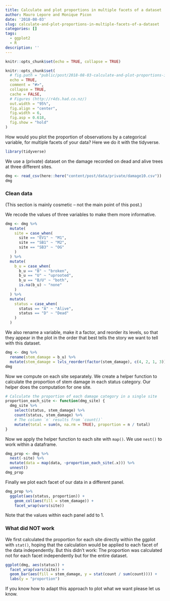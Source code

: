```yaml
---
title: Calculate and plot proportions in multiple facets of a dataset
author: Mauro Lepore and Monique Picon
date: '2018-08-03'
slug: calculate-and-plot-proportions-in-multiple-facets-of-a-dataset
categories: []
tags:
  - ggplot2
  - R
description: ''
---
```


```r
knitr::opts_chunk$set(echo = TRUE, collapse = TRUE)

knitr::opts_chunk$set(
  # fig.path = "public/post/2018-08-03-calculate-and-plot-proportions-in-multiple-facets-of-a-dataset_files/figure-html"
  echo = TRUE,
  comment = "#>",
  collapse = TRUE,
  cache = FALSE,
  # Figures (http://r4ds.had.co.nz/)
  out.width = "95%",
  fig.align = "center",
  fig.width = 6,
  fig.asp = 0.618,
  fig.show = "hold"
)
```

How would you plot the proportion of observations by a categorical variable, for multiple facets of your data? Here we do it with the tidyverse.

```r
library(tidyverse)
```

We use a (private) dataset on the damage recorded on dead and alive trees at three different sites.
 
```r
dmg <- read_csv(here::here("content/post/data/private/damage10.csv"))
dmg
```

### Clean data

(This section is mainly cosmetic -- not the main point of this post.)

We recode the values of three variables to make them more informative. 

```r
dmg <- dmg %>% 
  mutate(
    site = case_when(
      site == "EV1" ~ "M1",
      site == "SB1" ~ "M2",
      site == "SB3" ~ "OG"
    )
  ) %>% 
  mutate(
    b_u = case_when(
      b_u == "B" ~ "broken",
      b_u == "U" ~ "uprooted",
      b_u == "B/U" ~ "both",
      is.na(b_u) ~ "none"
    )
  ) %>% 
  mutate(
    status = case_when(
      status == "A" ~ "Alive",
      status == "D" ~ "Dead"
    )
  )
```

We also rename a variable, make it a factor, and reorder its levels, so that they appear in the plot in the order that best tells the story we want to tell with this dataset.

```r
dmg <- dmg %>% 
  rename(stem_damage = b_u) %>%
  mutate(stem_damage = lvls_reorder(factor(stem_damage), c(4, 2, 1, 3)))
dmg
```

Now we compute on each site separately. We create a helper function to calculate the proportion of stem damage in each status category. Our helper does the computation for one site.

```r
# Calculate the proportion of each damage category in a single site
proportion_each_site <- function(dmg_site) {
  dmg_site %>% 
    select(status, stem_damage) %>% 
    count(status, stem_damage) %>% 
    # The column `n` results from `count()`
    mutate(total = sum(n, na.rm = TRUE), proportion = n / total)
}
```

Now we apply the helper function to each site with `map()`. We use `nest()` to work within a dataframe.

```r
dmg_prop <- dmg %>% 
  nest(-site) %>% 
  mutate(data = map(data, ~proportion_each_site(.x))) %>% 
  unnest()
dmg_prop
```

Finally we plot each facet of our data in a different panel.

```r
dmg_prop %>% 
  ggplot(aes(status, proportion)) +
    geom_col(aes(fill = stem_damage)) +
    facet_wrap(vars(site))
```

Note that the values within each panel add to 1.

### What did NOT work

We first calculated the proportion for each site directly within the ggplot with `stat()`, hoping that the calculation would be applied to each facet of the data independently. But this didn't work: The proportion was calculated not for each facet independently but for the entire dataset.

```r
ggplot(dmg, aes(status)) +
  facet_wrap(vars(site)) +
  geom_bar(aes(fill = stem_damage, y = stat(count / sum(count)))) +
  labs(y = "proportion")
```

If you know how to adapt this approach to plot what we want please let us know.
